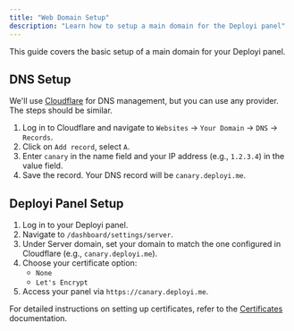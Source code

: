 ```yaml
---
title: "Web Domain Setup"
description: "Learn how to setup a main domain for the Deployi panel"
---
```


This guide covers the basic setup of a main domain for your Deployi panel.

## DNS Setup

We'll use [Cloudflare](https://www.cloudflare.com/) for DNS management, but you can use any provider. The steps should be similar.

1. Log in to Cloudflare and navigate to `Websites` -> `Your Domain` -> `DNS` -> `Records`.
2. Click on `Add record`, select `A`.
3. Enter `canary` in the name field and your IP address (e.g., `1.2.3.4`) in the value field.
4. Save the record. Your DNS record will be `canary.deployi.me`.

<ImageZoom src="/assets/images/web-domain-setup/domain-setup.png" width={800} height={630} quality={100} priority alt='home og image' className="rounded-lg" />


## Deployi Panel Setup

1. Log in to your Deployi panel.
2. Navigate to `/dashboard/settings/server`.
3. Under Server domain, set your domain to match the one configured in Cloudflare (e.g., `canary.deployi.me`).
4. Choose your certificate option:
   - `None`
   - `Let's Encrypt`
6. Access your panel via `https://canary.deployi.me`.


For detailed instructions on setting up certificates, refer to the [Certificates](/docs/core/domain/certificates) documentation.


<ImageZoom src="/assets/images/web-domain-setup/Deployi-setup.png" width={800} height={630} quality={100} priority alt='home og image' className="rounded-lg" />
